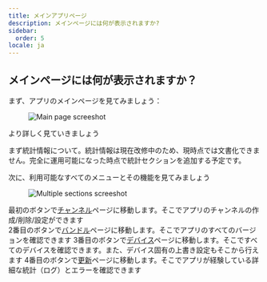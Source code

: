 ```yaml
---
title: メインアプリページ
description: メインページには何が表示されますか?
sidebar:
  order: 5
locale: ja
---
```


## メインページには何が表示されますか？

まず、アプリのメインページを見てみましょう：

<figure><img src="/main-app-pagewebp" alt="Main page screeshot" /><figcaption></figcaption></figure>

より詳しく見ていきましょう

まず統計情報について。統計情報は現在改修中のため、現時点では文書化できません。完全に運用可能になった時点で統計セクションを追加する予定です。

次に、利用可能なすべてのメニューとその機能を見てみましょう

<figure><img src="/app-multiple-sectionswebp" alt="Multiple sections screeshot" /><figcaption></figcaption></figure>

最初のボタンで[チャンネル](/docs/webapp/channels/)ページに移動します。そこでアプリのチャンネルの作成/削除/設定ができます\
2番目のボタンで[バンドル](/docs/webapp/bundles/)ページに移動します。そこでアプリのすべてのバージョンを確認できます
3番目のボタンで[デバイス](/docs/webapp/devices/)ページに移動します。そこですべてのデバイスを確認できます。また、デバイス固有の上書き設定もそこから行えます
4番目のボタンで[更新](/docs/webapp/logs/)ページに移動します。そこでアプリが経験している詳細な統計（ログ）とエラーを確認できます